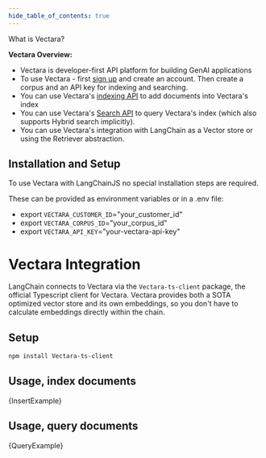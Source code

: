 ```yaml
---
hide_table_of_contents: true
---
```


What is Vectara?

**Vectara Overview:**
- Vectara is developer-first API platform for building GenAI applications
- To use Vectara - first [sign up](https://console.vectara.com/signup) and create an account. Then create a corpus and an API key for indexing and searching.
- You can use Vectara's [indexing API](https://docs.vectara.com/docs/indexing-apis/indexing) to add documents into Vectara's index
- You can use Vectara's [Search API](https://docs.vectara.com/docs/search-apis/search) to query Vectara's index (which also supports Hybrid search implicitly).
- You can use Vectara's integration with LangChain as a Vector store or using the Retriever abstraction.

## Installation and Setup
To use Vectara with LangChainJS no special installation steps are required. 

These can be provided as environment variables or in a .env file:
- export `VECTARA_CUSTOMER_ID`="your_customer_id"
- export `VECTARA_CORPUS_ID`="your_corpus_id"
- export `VECTARA_API_KEY`="your-vectara-api-key"


# Vectara Integration

LangChain connects to Vectara via the `Vectara-ts-client` package, the official Typescript client for Vectara.
Vectara provides both a SOTA optimized vector store and its own embeddings, so you don't have to calculate embeddings directly within the chain.

## Setup

```bash npm2yarn
npm install Vectara-ts-client
```

## Usage, index documents


<CodeBlock language="typescript">{InsertExample}</CodeBlock>

## Usage, query documents


<CodeBlock language="typescript">{QueryExample}</CodeBlock>
